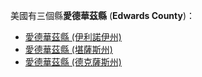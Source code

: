 美國有三個縣'''愛德華茲縣''' ('''Edwards County''')：
* [[愛德華茲縣_(伊利諾伊州)|愛德華茲縣 (伊利諾伊州)]]
* [[愛德華茲縣_(堪薩斯州)|愛德華茲縣 (堪薩斯州)]]
* [[愛德華茲縣_(德克薩斯州)|愛德華茲縣 (德克薩斯州)]]
{{disambig|A愛德華茲縣|Cat=五字县名消歧义}}